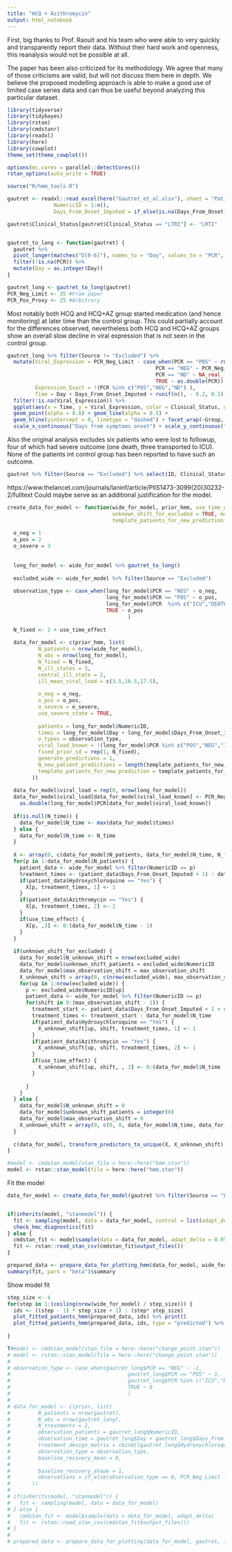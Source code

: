 ---
title: "HCQ + Azithromycin"
output: html_notebook
---

First, big thanks to Prof. Raoult and his team who were able to very quickly and transparently report their data. Without their hard work and openness, this reanalysis would not be possible at all.

The paper has been also criticized for its methodology. We agree that many of those criticisms are valid, but will not discuss them here in depth. We believe the proposed modelling approach is able to make a good use of limited case series data and can thus be useful beyond analyzing this particular dataset. 

```{r setup}
library(tidyverse)
library(tidybayes)
library(rstan)
library(cmdstanr)
library(readxl)
library(here)
library(cowplot)
theme_set(theme_cowplot())

options(mc.cores = parallel::detectCores())
rstan_options(auto_write = TRUE)

source("R/hmm_tools.R")

```

```{r}
gautret <- readxl::read_excel(here("Gautret_et_al.xlsx"), sheet = "Patients", na = c("ND","Unknown", "NF")) %>% mutate(Group = if_else(Hydroxychloroquine == "No", "Control", if_else(Azithromycin == "No", "Hydroxychloroquine", "Hydroxychloroquine + Azithromycin")), 
               NumericID = 1:n(),
               Days_From_Onset_Imputed = if_else(is.na(Days_From_Onset) | Days_From_Onset == "-", as.integer(0), as.integer(Days_From_Onset)))

gautret$Clinical_Status[gautret$Clinical_Status == "LTRI"] <- "LRTI"


gautret_to_long <- function(gautret) {
  gautret %>% 
  pivot_longer(matches("D[0-6]"), names_to = "Day", values_to = "PCR", names_prefix = "D") %>% 
  filter(!is.na(PCR)) %>%
  mutate(Day = as.integer(Day))
}

gautret_long <- gautret_to_long(gautret)
PCR_Neg_Limit <- 35 #From paper
PCR_Pos_Proxy <- 25 #Arbitrary
```

Most notably both HCQ and HCQ+AZ group started medication (and hence monitoring) at later time than the control group. This could partially account for the differences observed, nevertheless both HCQ and HCQ+AZ groups show an overall slow decline in viral expression that is not seen in the control group.

```{r, fig.cap="The per patient data as reported by Gautret et al. Each line is a single patient, for the treatment groups, the line starts at first dose. Viral expression is computed as 35 - CT, so that 0 corresponds to the detection limit. The control group contains some patients where the PCR is reported only as positive/negative. For this figure, positive tests were imputed as 10."}

gautret_long %>% filter(Source != "Excluded") %>% 
  mutate(Viral_Expression = PCR_Neg_Limit - case_when(PCR == "POS" ~ rnorm(n(), PCR_Pos_Proxy, 2),
                                                PCR == "NEG" ~ PCR_Neg_Limit,
                                                PCR == "ND" ~ NA_real_,
                                                TRUE ~ as.double(PCR)),
         Expression_Exact = !(PCR %in% c("POS","NEG","ND") ),
         Time = Day + Days_From_Onset_Imputed + runif(n(), - 0.2, 0.2)) %>%
  filter(!is.na(Viral_Expression)) %>%
  ggplot(aes(x = Time, y = Viral_Expression, color = Clinical_Status, group = ID)) + 
  geom_point(alpha = 0.8) + geom_line(alpha = 0.5) +
  geom_hline(yintercept = 0, linetype = "dashed") + facet_wrap(~Group, ncol = 2) +
  scale_x_continuous("Days from symptoms onset") + scale_y_continuous("Viral expression")
```


Also the original analysis excludes six patients who were lost to followup, four of which had severe outcome (one death, three transported to ICU). None of the patients int control group has been reported to have such an outcome.

```{r}
gautret %>% filter(Source == "Excluded") %>% select(ID, Clinical_Status, Hydroxychloroquine, Azithromycin, matches("D[0-6]"))
```


https://www.thelancet.com/journals/laninf/article/PIIS1473-3099(20)30232-2/fulltext Could maybe serve as an additional justification for the model.


```{r}
create_data_for_model <- function(wide_for_model, prior_hmm, use_time_effect = FALSE, 
                                  unknown_shift_for_excluded = TRUE, max_observation_shift = 10, N_time = NULL,
                                  template_patients_for_new_prediction = integer()) {
  
  o_neg = 1
  o_pos = 2
  o_severe = 3
  
  
  long_for_model <- wide_for_model %>% gautret_to_long()
  
  excluded_wide <- wide_for_model %>% filter(Source == "Excluded")
  
  observation_type <- case_when(long_for_model$PCR == "NEG" ~ o_neg,
                                long_for_model$PCR == "POS" ~ o_pos,
                                long_for_model$PCR  %in% c("ICU","DEATH") ~ o_severe,
                                TRUE ~ o_pos
                                       )
  
  N_fixed <- 2 + use_time_effect
  
  data_for_model <- c(prior_hmm, list(
          N_patients = nrow(wide_for_model),
          N_obs = nrow(long_for_model),
          N_fixed = N_fixed,
          N_ill_states = 3,
          central_ill_state = 2,
          ill_mean_viral_load = c(3.5,10.5,17.5),
          
          o_neg = o_neg,
          o_pos = o_pos,
          o_severe = o_severe,
          use_severe_state = TRUE,
          
          patients = long_for_model$NumericID,
          times = long_for_model$Day + long_for_model$Days_From_Onset_Imputed + 1,
          o_types = observation_type,
          viral_load_known = !(long_for_model$PCR %in% c("POS","NEG","ICU","DEATH")),
          fixed_prior_sd = rep(1, N_fixed),
          generate_predictions = 1,
          N_new_patient_predictions = length(template_patients_for_new_prediction),
          template_patients_for_new_prediction = template_patients_for_new_prediction
        ))
  
  data_for_model$viral_load = rep(0, nrow(long_for_model))
  data_for_model$viral_load[data_for_model$viral_load_known] <- PCR_Neg_Limit - 
    as.double(long_for_model$PCR[data_for_model$viral_load_known])
  
  if(is.null(N_time)) {
    data_for_model$N_time <- max(data_for_model$times)
  } else {
    data_for_model$N_time <- N_time
  }
  
  X <- array(0, c(data_for_model$N_patients, data_for_model$N_time, N_fixed))
  for(p in 1:data_for_model$N_patients) {
    patient_data <- wide_for_model %>% filter(NumericID == p)
    treatment_times <- (patient_data$Days_From_Onset_Imputed + 1) : data_for_model$N_time
    if(patient_data$Hydroxychloroquine == "Yes") {
      X[p, treatment_times, 1] <- 1
    }
    if(patient_data$Azithromycin == "Yes") {
      X[p, treatment_times, 2] <- 1
    }
    if(use_time_effect) {
      X[p, ,3] <- 0:(data_for_model$N_time - 1)
    }
  }
  
  if(unknown_shift_for_excluded) {
    data_for_model$N_unknown_shift = nrow(excluded_wide)
    data_for_model$unknown_shift_patients = excluded_wide$NumericID
    data_for_model$max_observation_shift = max_observation_shift
    X_unknown_shift = array(0, c(nrow(excluded_wide), max_observation_shift, data_for_model$N_time, data_for_model$N_fixed))
    for(up in 1:nrow(excluded_wide)) {
      p <- excluded_wide$NumericID[up]
      patient_data <- wide_for_model %>% filter(NumericID == p)
      for(shift in 0:(max_observation_shift - 1)) {
        treatment_start <- patient_data$Days_From_Onset_Imputed + 1 + shift
        treatment_times <- treatment_start : data_for_model$N_time
        if(patient_data$Hydroxychloroquine == "Yes") {
          X_unknown_shift[up, shift, treatment_times, 1] <- 1
        }
        if(patient_data$Azithromycin == "Yes") {
          X_unknown_shift[up, shift, treatment_times, 2] <- 1
        }
        if(use_time_effect) {
          X_unknown_shift[up, shift, , 3] <- 0:(data_for_model$N_time - 1)
        }
   
      }
    }
  } else {
    data_for_model$N_unknown_shift = 0
    data_for_model$unknown_shift_patients = integer(0)
    data_for_model$max_observation_shift = 0
    X_unknown_shift = array(0, c(0, 0, data_for_model$N_time, data_for_model$N_fixed))
  }
  
  c(data_for_model, transform_predictors_to_unique(X, X_unknown_shift))
}

#model <- cmdstan_model(stan_file = here::here("hmm.stan"))
model <- rstan::stan_model(file = here::here("hmm.stan"))


```

Fit the model

```{r}

data_for_model <- create_data_for_model(gautret %>% filter(Source == "Excluded") %>% mutate(NumericID = 1:n()), prior_hmm, use_time_effect = FALSE, max_observation_shift = 2, N_time = 10)


if(inherits(model, "stanmodel")) {
  fit <- sampling(model, data = data_for_model, control = list(adapt_delta = 0.95))
  check_hmc_diagnostics(fit)
} else {
  cmdstan_fit <- model$sample(data = data_for_model, adapt_delta = 0.95)
  fit <- rstan::read_stan_csv(cmdstan_fit$output_files())
}

prepared_data <- prepare_data_for_plotting_hmm(data_for_model, wide_for_model, fit)
summary(fit, pars = "beta")$summary
```


Show model fit

```{r}
step_size <- 4
for(step in 1:(ceiling(nrow(wide_for_model) / step_size))) {
  ids <- ((step - 1) * step_size + 1) : (step* step_size)
  plot_fitted_patients_hmm(prepared_data, ids) %>% print()
  plot_fitted_patients_hmm(prepared_data, ids, type = "predicted") %>% print()
  
}

```



```{r}
T#model <- cmdstan_model(stan_file = here::here("change_point.stan"))
# model <- rstan::stan_model(file = here::here("change_point.stan"))
# 
# observation_type <- case_when(gautret_long$PCR == "NEG" ~ -1,
#                                      gautret_long$PCR == "POS" ~ 1,
#                                      gautret_long$PCR %in% c("ICU","DEATH") ~ 2,
#                                      TRUE ~ 0
#                                      )
# 
# data_for_model <- c(prior, list(
#         N_patients = nrow(gautret),
#         N_obs = nrow(gautret_long),
#         N_treatments = 2,
#         observation_patients = gautret_long$NumericID,
#         observation_time = gautret_long$Day + gautret_long$Days_From_Onset_Imputed,
#         treatment_design_matrix = cbind((gautret_long$Hydroxychloroquine == "Yes") * gautret_long$Day, (gautret_long$Azithromycin == "Yes") * gautret_long$Day),
#         observation_type = observation_type,
#         baseline_recovery_mean = 8,
#         
#         baseline_recovery_shape = 1,
#         observations = if_else(observation_type == 0, PCR_Neg_Limit - as.double(gautret_long$PCR), 0)
#       ))
# 
# if(inherits(model, "stanmodel")) {
#   fit <- sampling(model, data = data_for_model)
# } else {
#   cmdstan_fit <- model$sample(data = data_for_model, adapt_delta)
#   fit <- rstan::read_stan_csv(cmdstan_fit$output_files())
# }
# 
# prepared_data <- prepare_data_for_plotting(data_for_model, gautret, fit)

```




